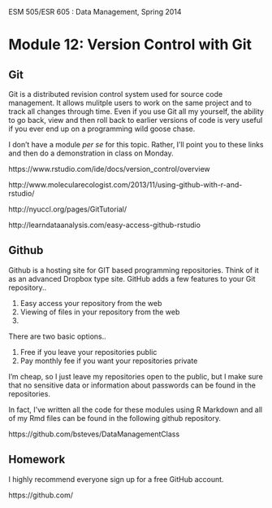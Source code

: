 ESM 505/ESR 605 : Data Management, Spring 2014

Module 12: Version Control with Git 
====================

## Git

Git is a distributed revision control system used for source code management.  It allows mulitple users to work on the same project and to track all changes through time.  Even if you use Git all my yourself, the ability to go back, view and then roll back to earlier versions of code is very useful if you ever end up on a programming wild goose chase.

I don't have a module *per se* for this topic.  Rather, I'll point you to these links and then do a demonstration in class on Monday.

https://www.rstudio.com/ide/docs/version_control/overview

http://www.molecularecologist.com/2013/11/using-github-with-r-and-rstudio/

http://nyuccl.org/pages/GitTutorial/

http://learndataanalysis.com/easy-access-github-rstudio


## Github

Github is a hosting site for GIT based programming repositories.  Think of it as an advanced Dropbox type site.   GitHub adds a few features to your Git repository..

1. Easy access your repository from the web
2. Viewing of files in your repository from the web
3. 

There are two basic options.. 

1. Free if you leave your repositories public
2. Pay monthly fee if you want your repositories private


I'm cheap, so I just leave my repositories open to the public, but I make sure that no sensitive data or information about passwords can be found in the repositories.

In fact, I've written all the code for these modules using R Markdown and all of my Rmd files can be found in the following github repository.

https://github.com/bsteves/DataManagementClass


## Homework

I highly recommend everyone sign up for a free GitHub account.

https://github.com/



